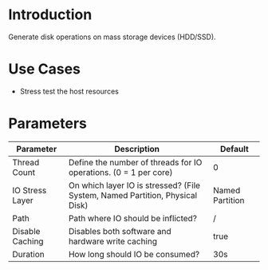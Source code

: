 # Introduction

Generate disk operations on mass storage devices (HDD/SSD).

# Use Cases

* Stress test the host resources

# Parameters


| Parameter           | Description                                                                                                                                   | Default                |
|---------------------|-----------------------------------------------------------------------------------------------------------------------------------------------|------------------------|
| Thread Count        | Define the number of threads for IO operations. (0 = 1 per core)                                                                              | 0                      |
| IO Stress Layer     | On which layer IO is stressed? (File System, Named Partition, Physical Disk)                                                                  | Named Partition        |
| Path                | Path where IO should be inflicted?                                                                                                            | /                      |
| Disable Caching     | Disables both software and hardware write caching                                                                                             | true                   |
| Duration            | How long should IO be consumed?                                                                                                               | 30s                    |
